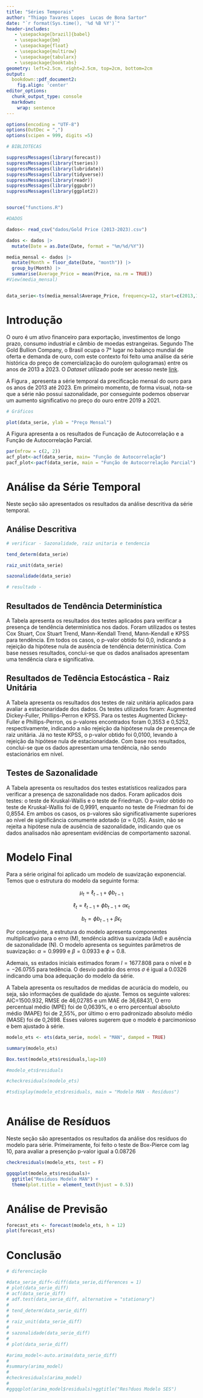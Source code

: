 ```yaml
---
title: "Séries Temporais"
author: "Thiago Tavares Lopes  Lucas de Bona Sartor"
date: "`r format(Sys.time(), '%d %B %Y')`"
header-includes:
   - \usepackage[brazil]{babel}
   - \usepackage{bm}
   - \usepackage{float}
   - \usepackage{multirow}
   - \usepackage{tabularx}
   - \usepackage{booktabs}
geometry: left=2.5cm, right=2.5cm, top=2cm, bottom=2cm
output:
  bookdown::pdf_document2:
    fig.align: 'center'
editor_options:
  chunk_output_type: console
  markdown: 
    wrap: sentence
---
```

```r
options(encoding = "UTF-8")
options(OutDec = ",")
options(scipen = 999, digits =5)
``` 

```r
# BIBLIOTECAS

suppressMessages(library(forecast))
suppressMessages(library(tseries))
suppressMessages(library(lubridate))
suppressMessages(library(tidyverse))
suppressMessages(library(readr))
suppressMessages(library(ggpubr))
suppressMessages(library(ggplot2))


source("functions.R")
```



```r

#DADOS

dados<- read_csv("dados/Gold Price (2013-2023).csv")

dados <- dados |> 
  mutate(Date = as.Date(Date, format = "%m/%d/%Y"))

media_mensal <- dados |> 
  mutate(Month = floor_date(Date, "month")) |> 
  group_by(Month) |> 
  summarise(Average_Price = mean(Price, na.rm = TRUE))
#View(media_mensal)


data_serie<-ts(media_mensal$Average_Price, frequency=12, start=c(2013,1))


```




# Introdução 

O ouro é um ativo financeiro para exportação, investimentos de longo prazo, consumo industrial e câmbio de moedas estrangeiras.  Segundo The Gold Bullion Company, o Brasil ocupa o 7° lugar no balanço mundial de oferta e demanda de ouro, com este contexto foi feito uma análise da série histórica do preço de comercialização do ouro(em quilogramas) entre os anos de 2013 a 2023. O *Dataset* utilizado pode ser acesso neste [link](https://www.kaggle.com/code/farzadnekouei/gold-price-prediction-lstm-96-accuracy).

A Figura \ref{fig:fig1}, apresenta a série temporal da precificação mensal do ouro para os anos de 2013 até 2023. Em primeiro momento, de forma visual, nota-se que a série não possui sazonalidade, por conseguinte podemos observar um aumento significativo no preço do ouro entre 2019 a 2021.   


```r
# Gráficos

plot(data_serie, ylab = "Preço Mensal")

```

\newpage
A Figura \ref{fig:fig2} apresenta a os resultados de Funcação de Autocorrelação e a Função de Autocorrelação Parcial.

```r
par(mfrow = c(2, 2)) 
acf_plot<-acf(data_serie, main= "Função de Autocorrelação")
pacf_plot<-pacf(data_serie, main = "Função de Autocorrelação Parcial")

```


\newpage
# Análise da Série Temporal 
Neste seção são apresentados os resultados da análise descritiva da série temporal.

## Análise Descritiva

```r

# verificar - Sazonalidade, raiz unitaria e tendencia

tend_determ(data_serie)

raiz_unit(data_serie)

sazonalidade(data_serie)

# resultado - 
```


## Resultados de Tendência Determinística

A Tabela \ref{table:tab1} apresenta os resultados dos testes aplicados para verificar a presença de tendência determinística nos dados. Foram utilizados os testes Cox Stuart, Cox Stuart Trend, Mann-Kendall Trend, Mann-Kendall e KPSS para tendência. Em todos os casos, o p-valor obtido foi 0,0, indicando a rejeição da hipótese nula de ausência de tendência determinística. Com base nesses resultados, conclui-se que os dados analisados apresentam uma tendência clara e significativa.

\begin{table}[H]
\centering
\caption{Teste de Tedência determinística}
\label{table:tab1}
\begin{tabular}{@{}lcc@{}}
\toprule
\multicolumn{1}{c}{Teste} & p-valor & Conclusão \\ \midrule
Cox Stuart                & 0.0     & Tendência \\
Cox Stuart Trend          & 0.0     & Tendência \\
Mann-Kendall Trend        & 0.0     & Tendência \\
Mann-Kendall              & 0.0     & Tendência \\
KPSS Test for Trend       & 0.0     & Tendência \\ \bottomrule
\end{tabular}
\end{table}

## Resultados de Tedência Estocástica - Raiz Unitária

A Tabela \ref{table:tab2} apresenta os resultados dos testes de raiz unitária aplicados para avaliar a estacionaridade dos dados. Os testes utilizados foram: Augmented Dickey-Fuller, Phillips-Perron e KPSS. Para os testes Augmented Dickey-Fuller e Phillips-Perron, os p-valores encontrados foram 0,3553 e 0,5252, respectivamente, indicando a não rejeição da hipótese nula de presença de raiz unitária. Já no teste KPSS, o p-valor obtido foi 0,0100, levando à rejeição da hipótese nula de estacionaridade. Com base nos resultados, conclui-se que os dados apresentam uma tendência, não sendo estacionários em nível.

\begin{table}[H]
\centering
\caption{Teste de Raiz Unitária}
\label{table:tab2}
\begin{tabular}{lcc}
\hline
\multicolumn{1}{c}{Teste} & p-valor & Conclusão \\ \hline
Augmented Dickey-Fuller   & 0.3553  & Tendência \\
Phillips-Perron Unit Root & 0.5252  & Tendência \\
KPSS Test for Level       & 0.0100  & Tendência \\ \hline
\end{tabular}
\end{table}

## Testes de Sazonalidade 
A Tabela \ref{table:tab3} apresenta os resultados dos testes estatísticos realizados para verificar a presença de sazonalidade nos dados. Foram aplicados dois testes: o teste de Kruskal-Wallis e o teste de Friedman. O p-valor obtido no teste de Kruskal-Wallis foi de 0,9991, enquanto no teste de Friedman foi de 0,8554. Em ambos os casos, os p-valores são significativamente superiores ao nível de significância comumente adotado ($\alpha$ = 0,05). Assim, não se rejeita a hipótese nula de ausência de sazonalidade, indicando que os dados analisados não apresentam evidências de comportamento sazonal.


\begin{table}[H]
\centering
\caption{Teste de Sazonalidade}
\label{table:tab3}
\begin{tabular}{@{}lcc@{}}
\toprule
\multicolumn{1}{c}{Teste} & p-valor & Conclusão   \\ \midrule
Kruskall Wallis           & 0.9991  & Não Sazonal \\
Friedman rank             & 0.8554  & Não sazonal \\ \bottomrule
\end{tabular}
\end{table}

# Modelo Final

Para a série original foi aplicado um modelo de suavização exponencial. Temos que o estrutura do modelo da seguinte forma: 


$$
\mu_{t} = \ell_{t-1}+\phi b_{t-1}
$$ 

$$
\ell_{t} = \ell_{t-1}+\phi b_{t-1}+\alpha \epsilon_t
$$

$$
b_{t} = \phi b_{t-1}+\beta \epsilon_t
$$

Por conseguinte, a estrutura do modelo apresenta componentes multiplicativo para o erro (M), tendência aditiva suavizada (Ad) e ausência de sazonalidade (N). O modelo apresenta os seguintes parâmetros de suavização: $\alpha = 0.9999$ e $\beta = 0.0933$ e $\phi=0.8$.

Ademais, ss estados iniciais estimados foram $l = 1677.808$ para o nível e $b=-26.0755$ para tedência. O desvio padrão dos erros $\sigma$ é igual a 0.0326 indicando uma boa adequação do modelo da série. 

A Tabela \ref{table:tab4} apresenta os resultados de medidas de acurácia do modelo, ou seja, são informações de qualidade do ajuste. Temos os seguinte valores: AIC=1500.932, RMSE de 46,02785 e um MAE de 36,68431, O erro percentual médio (MPE) foi de 0,0639\%, e o erro percentual absoluto médio (MAPE) foi de 2,55\%, por último o erro padronizado absoluto médio (MASE) foi de 0,2698.
Esses valores sugerem que o modelo é parcimonioso e bem ajustado à série.



```r

modelo_ets <- ets(data_serie, model = "MAN", damped = TRUE)

summary(modelo_ets)

Box.test(modelo_ets$residuals,lag=10)

#modelo_ets$residuals

#checkresiduals(modelo_ets)
```

\begin{table}[H]
\centering
\caption{Medidas de Precisão}
\label{table:tab4}
\begin{tabular}{@{}ll@{}}
\toprule
\multicolumn{1}{c}{Medida} & \multicolumn{1}{c}{Valor} \\ \midrule
AIC                        & 1500.932                  \\
RMSE                       & 46.02785                  \\
MAE                        & 36.68431                  \\
MPE                        & 0.06388472                \\
MAPE                       & 2.550386                  \\
MASE                       & 0.2698339                 \\ \bottomrule
\end{tabular}
\end{table}

```r

#tsdisplay(modelo_ets$residuals, main = "Modelo MAN - Resíduos")



```

# Análise de Resíduos

Neste seção são apresentados os resultados da análise dos resíduos do modelo para série. Primeiramente,  foi feito o teste de Box-Pierce com lag 10, para avaliar a presenção p-valor igual a 0.08726
```r
checkresiduals(modelo_ets, test = F) 
```



```r

ggqqplot(modelo_ets$residuals)+
  ggtitle("Resíduos Modelo MAN") +
  theme(plot.title = element_text(hjust = 0.5)) 

```

# Análise de Previsão

```r
forecast_ets <- forecast(modelo_ets, h = 12)
plot(forecast_ets)

```


# Conclusão



```r
# diferenciação

#data_serie_diff<-diff(data_serie,differences = 1)
# plot(data_serie_diff)
# acf(data_serie_diff)
# adf.test(data_serie_diff, alternative = "stationary")
# 
# tend_determ(data_serie_diff)
# 
# raiz_unit(data_serie_diff)
# 
# sazonalidade(data_serie_diff)
# 
# plot(data_serie_diff)

```



```r
#arima_model<-auto.arima(data_serie_diff)
# 
#summary(arima_model)
# 
#checkresiduals(arima_model)
# 
#ggqqplot(arima_model$residuals)+ggtitle("Res?duos Modelo SES")


```



